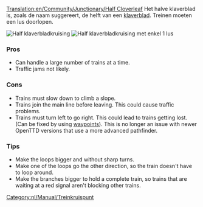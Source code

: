 [[Translation:en/Community/Junctionary/Half Cloverleaf]]
{{nl/Vertaling|en/Community/Junctionary/Half Cloverleaf|5}}
{{nl/Community/Junctionary/Kruispuntenmenu}}
Het halve klaverblad is, zoals de naam suggereert, de helft van een [[en/Community/Junctionary/Cloverleaf|klaverblad]]. Treinen moeten een lus doorlopen.

[[File:en/Community/Junctionary/3way halfcloverleaf.png|none|frame|Half klaverbladkruising]]
[[File:en/Community/Junctionary/3way modhclover.png|none|frame|Half klaverbladkruising met enkel 1 lus]]

===Pros===
*Can handle a large number of trains at a time.
*Traffic jams not likely.

===Cons===
*Trains must slow down to climb a slope.
*Trains join the main line before leaving. This could cause traffic problems.
*Trains must turn left to go right. This could lead to trains getting lost. (Can be fixed by using [[en/Manual/Waypoints|waypoints]]). This is no longer an issue with newer OpenTTD versions that use a more advanced pathfinder.

===Tips===
*Make the loops bigger and without sharp turns.
*Make one of the loops go the other direction, so the train doesn't have to loop around.
*Make the branches bigger to hold a complete train, so trains that are waiting at a red signal aren't blocking other trains.

[[Category:nl/Manual/Treinkruispunt]]